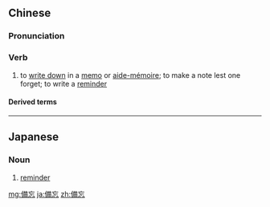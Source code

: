 {{also|备忘}}
==Chinese==
{{zh-forms|s=备忘}}

===Pronunciation===
{{zh-pron
|m=bèiwàng
|c=bei6 mong4
|mn=pī-bông
|cat=v
}}

===Verb===
{{zh-verb}}

# to [[write down]] in a [[memo]] or [[aide-mémoire]]; to make a note lest one forget; to write a [[reminder]]

====Derived terms====
{{zh-der|備忘錄}}

----

==Japanese==
{{ja-kanjitab|び|ぼう|yomi=on}}

===Noun===
{{ja-noun|びぼう}}

# [[reminder]]

[[mg:備忘]]
[[ja:備忘]]
[[zh:備忘]]